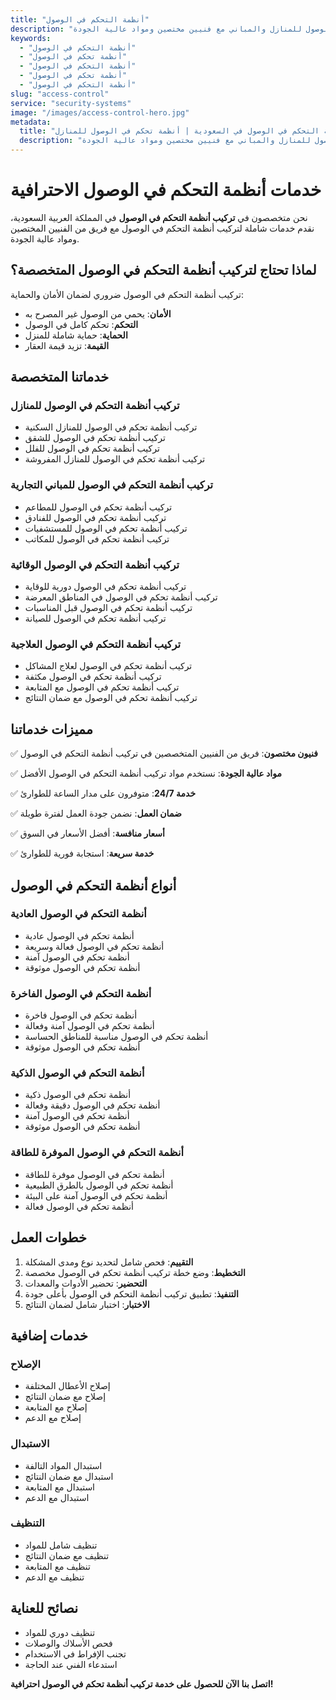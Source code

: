 ```yaml
---
title: "أنظمة التحكم في الوصول"
description: "خدمات تركيب أنظمة التحكم في الوصول للمنازل والمباني مع فنيين مختصين ومواد عالية الجودة"
keywords:
  - "أنظمة التحكم في الوصول"
  - "أنظمة تحكم في الوصول"
  - "أنظمة التحكم في الوصول"
  - "أنظمة تحكم في الوصول"
  - "أنظمة التحكم في الوصول"
slug: "access-control"
service: "security-systems"
image: "/images/access-control-hero.jpg"
metadata:
  title: "شركة أنظمة التحكم في الوصول في السعودية | أنظمة تحكم في الوصول للمنازل"
  description: "أفضل شركة أنظمة تحكم في الوصول في السعودية. خدمات تركيب أنظمة التحكم في الوصول للمنازل والمباني مع فنيين مختصين ومواد عالية الجودة."
---
```


# خدمات أنظمة التحكم في الوصول الاحترافية

نحن متخصصون في **تركيب أنظمة التحكم في الوصول** في المملكة العربية السعودية، نقدم خدمات شاملة لتركيب أنظمة التحكم في الوصول مع فريق من الفنيين المختصين ومواد عالية الجودة.

## لماذا تحتاج لتركيب أنظمة التحكم في الوصول المتخصصة؟

تركيب أنظمة التحكم في الوصول ضروري لضمان الأمان والحماية:

- **الأمان**: يحمي من الوصول غير المصرح به
- **التحكم**: تحكم كامل في الوصول
- **الحماية**: حماية شاملة للمنزل
- **القيمة**: تزيد قيمة العقار

## خدماتنا المتخصصة

### تركيب أنظمة التحكم في الوصول للمنازل
- تركيب أنظمة تحكم في الوصول للمنازل السكنية
- تركيب أنظمة تحكم في الوصول للشقق
- تركيب أنظمة تحكم في الوصول للفلل
- تركيب أنظمة تحكم في الوصول للمنازل المفروشة

### تركيب أنظمة التحكم في الوصول للمباني التجارية
- تركيب أنظمة تحكم في الوصول للمطاعم
- تركيب أنظمة تحكم في الوصول للفنادق
- تركيب أنظمة تحكم في الوصول للمستشفيات
- تركيب أنظمة تحكم في الوصول للمكاتب

### تركيب أنظمة التحكم في الوصول الوقائية
- تركيب أنظمة تحكم في الوصول دورية للوقاية
- تركيب أنظمة تحكم في الوصول في المناطق المعرضة
- تركيب أنظمة تحكم في الوصول قبل المناسبات
- تركيب أنظمة تحكم في الوصول للصيانة

### تركيب أنظمة التحكم في الوصول العلاجية
- تركيب أنظمة تحكم في الوصول لعلاج المشاكل
- تركيب أنظمة تحكم في الوصول مكثفة
- تركيب أنظمة تحكم في الوصول مع المتابعة
- تركيب أنظمة تحكم في الوصول مع ضمان النتائج

## مميزات خدماتنا

✅ **فنيون مختصون**: فريق من الفنيين المتخصصين في تركيب أنظمة التحكم في الوصول

✅ **مواد عالية الجودة**: نستخدم مواد تركيب أنظمة التحكم في الوصول الأفضل

✅ **خدمة 24/7**: متوفرون على مدار الساعة للطوارئ

✅ **ضمان العمل**: نضمن جودة العمل لفترة طويلة

✅ **أسعار منافسة**: أفضل الأسعار في السوق

✅ **خدمة سريعة**: استجابة فورية للطوارئ

## أنواع أنظمة التحكم في الوصول

### أنظمة التحكم في الوصول العادية
- أنظمة تحكم في الوصول عادية
- أنظمة تحكم في الوصول فعالة وسريعة
- أنظمة تحكم في الوصول آمنة
- أنظمة تحكم في الوصول موثوقة

### أنظمة التحكم في الوصول الفاخرة
- أنظمة تحكم في الوصول فاخرة
- أنظمة تحكم في الوصول آمنة وفعالة
- أنظمة تحكم في الوصول مناسبة للمناطق الحساسة
- أنظمة تحكم في الوصول موثوقة

### أنظمة التحكم في الوصول الذكية
- أنظمة تحكم في الوصول ذكية
- أنظمة تحكم في الوصول دقيقة وفعالة
- أنظمة تحكم في الوصول آمنة
- أنظمة تحكم في الوصول موثوقة

### أنظمة التحكم في الوصول الموفرة للطاقة
- أنظمة تحكم في الوصول موفرة للطاقة
- أنظمة تحكم في الوصول بالطرق الطبيعية
- أنظمة تحكم في الوصول آمنة على البيئة
- أنظمة تحكم في الوصول فعالة

## خطوات العمل

1. **التقييم**: فحص شامل لتحديد نوع ومدى المشكلة
2. **التخطيط**: وضع خطة تركيب أنظمة تحكم في الوصول مخصصة
3. **التحضير**: تحضير الأدوات والمعدات
4. **التنفيذ**: تطبيق تركيب أنظمة التحكم في الوصول بأعلى جودة
5. **الاختبار**: اختبار شامل لضمان النتائج

## خدمات إضافية

### الإصلاح
- إصلاح الأعطال المختلفة
- إصلاح مع ضمان النتائج
- إصلاح مع المتابعة
- إصلاح مع الدعم

### الاستبدال
- استبدال المواد التالفة
- استبدال مع ضمان النتائج
- استبدال مع المتابعة
- استبدال مع الدعم

### التنظيف
- تنظيف شامل للمواد
- تنظيف مع ضمان النتائج
- تنظيف مع المتابعة
- تنظيف مع الدعم

## نصائح للعناية

- تنظيف دوري للمواد
- فحص الأسلاك والوصلات
- تجنب الإفراط في الاستخدام
- استدعاء الفني عند الحاجة

**اتصل بنا الآن للحصول على خدمة تركيب أنظمة تحكم في الوصول احترافية!**
